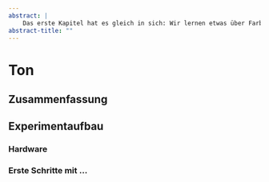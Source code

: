 ```yaml
---
abstract: |
    Das erste Kapitel hat es gleich in sich: Wir lernen etwas über Farben und wie sie im Computer funktionieren. Gleichzeitig steigen wir in die Programmierung ein und schreiben unser erstes Programm. Dabei nutzen wir eine LED und erzeugen einen Regenbogenfarbverlauf.
abstract-title: ""
---
```


# Ton {#sec-sound}

## Zusammenfassung {.unnumbered}

## Experimentaufbau {.unnumbered}

### Hardware {.unnumbered}

### Erste Schritte mit ... {.unnumbered}

